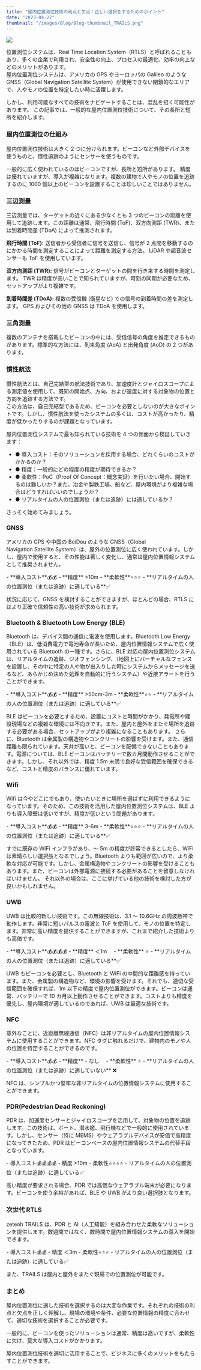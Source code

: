 ```yaml
---
title: "屋内位置測位技術の利点と欠点：正しい選択をするためのポイント"
date: "2023-04-22"
thumbnail: "/images/Blog/Blog-thumbnail_TRAILS.png"
---
```


![](/images/Blog/Blog-thumbnail_TRAILS.png)

位置測位システムは、Real Time Location System（RTLS）と呼ばれることもあり、多くの企業で利用され、安全性の向上、プロセスの最適化、効率の向上などのメリットがあります。<br />
屋内位置測位システムは、アメリカの GPS やヨーロッパの Galileo のような GNSS（Global Navigation Satellite System）が使用できない閉鎖的なエリアで、人やモノの位置を特定したい時に活躍します。

しかし、利用可能なすべての技術をナビゲートすることは、混乱を招く可能性があります。
この記事では、一般的な屋内位置測位技術について、その長所と短所を紹介します。

### 屋内位置測位の仕組み

屋内位置測位技術は大きく 2 つに分けられます。ビーコンなど外部デバイスを使うものと、慣性追跡のようにセンサーを使うものです。

一般的に広く使われているのはビーコンですが、長所と短所があります。
精度は優れていますが、導入が複雑になります。複数の建物で人やモノの位置を追跡するのに 1000 個以上のビーコンを設置することは珍しいことではありません。

### 三辺測量

三辺測量では、ターゲットの近くにある少なくとも 3 つのビーコンの距離を使用して追跡します。この距離は通常、飛行時間 (ToF)、双方向測距 (TWR)、または到着時間差 (TDoA) によって推測されます。

**飛行時間 (ToF):**
送信者から受信者に信号を送信し、信号が 2 点間を移動するのにかかる時間を測定することによって距離を測定する方法。 LiDAR や超音波センサーも ToF を使用しています。

**双方向測距 (TWR):**
信号がビーコンとターゲットの間を行き来する時間を測定します。 TWR は精度が高いことで知られていますが、時刻の同期が必要なため、セットアップがより複雑です。

**到着時間差 (TDoA):**
複数の受信機 (衛星など) での信号の到着時間の差を測定します。 GPS およびその他の GNSS は TDoA を使用します。

<ImageWithCaption
  image_url="/images/Blog/2023-0422/trilateration.png"
  long_caption="三辺測量: 少なくとも3個以上のビーコンと追跡対象物との距離を用いて追跡対象物の位置を計算します。"
  alt="三辺測量: 少なくとも3個以上のビーコンと追跡対象物との距離を用いて追跡対象物の位置を計算します。"
/>

### 三角測量

複数のアンテナを搭載したビーコンの中には、受信信号の角度を推定できるものがあります。標準的な方法には、到来角度 (AoA) と出発角度 (AoD) の 2 つがあります。

<ImageWithCaption
  image_url="/images/Blog/2023-0422/triangulation-bluetooth.png"
  long_caption="三角測量: 2個以上のビーコンを使って、ターゲットの位置を特定することができます。Bluetooth機器は、アンテナの配列により、信号の受信角度を推定しています。"
  alt="三角測量: 2個以上のビーコンを使って、ターゲットの位置を特定することができます。Bluetooth機器は、アンテナの配列により、信号の受信角度を推定しています。"
/>

### 慣性航法

慣性航法とは、自己完結型の航法技術であり、加速度計とジャイロスコープによる測定値を使用して、既知の開始点、方向、および速度に対する対象物の位置と方向を追跡する方法です。<br />
この方法は、自己完結型であるため、ビーコンを必要としないのが大きなポイントです。しかし、慣性航法を使ったシステムの多くは、コストが高かったり、精度が低かったりするのが課題となっています。

屋内位置測位システムで最も知られている技術を 4 つの側面から検証していきます：<br />

- ● 導入コスト：そのソリューションを採用する場合、どれくらいのコストがかかるのか？
- ● 精度：一般的にどの程度の精度が期待できるか？
- ● 柔軟性：PoC（Proof Of Concept：概念実証）を行いたい場合、開始するのは難しいか？また、冶金や製鉄工場、船など、屋内環境がより複雑な場合はどうすればいいのでしょうか？
- ● リアルタイムの人の位置測位（または追跡）には適しているか？

さっそく始めてみましょう。

### GNSS

アメリカの GPS や中国の BeiDou のような GNSS（Global Navigation Satellite System）は、屋外の位置測位に広く使われています。しかし、屋内で使用すると、その性能は著しく変化し、通常は屋内位置情報システムとして推奨されません。

<Callout>
  - **導入コスト**💰💰 - **精度** >10m - **柔軟性**⭐⭐⭐ -
  **リアルタイムの人の位置測位（または追跡）に適している**✅
</Callout>

状況に応じて、GNSS を検討することができますが、ほとんどの場合、RTLS にはより正確で信頼性の高い技術が求められます。

### Bluetooth & Bluetooth Low Energy (BLE)

Bluetooth は、デバイス間の通信に電波を使用します。Bluetooth Low Energy（BLE）は、低消費電力で電池寿命が長いため、屋内位置情報システムで広く使用されている Bluetooth の一種です。さらに、BLE 対応の屋内位置測位システムは、リアルタイムの追跡、ジオフェンシング、（地図上にバーチャルなフェンスを設置し、その中に特定の人や物が出入りした時にシステムからメッセージを送るなど、あらかじめ決めた処理を自動的に行うシステム）や近接アラートを行うことができます。

<Callout>
  - **導入コスト**💰💰 - **精度** >50cm-3m - **柔軟性**⭐⭐ -
  **リアルタイムの人の位置測位（または追跡）に適している**✅
</Callout>

BLE はビーコンを必要とするため、設置にコストと時間がかかり、発電所や建設現場などの複雑な環境には不向きです。また、屋内と屋外をまたぐ場所を追跡する必要がある場合、セットアップがより複雑になることもあります。
さらに、Bluetooth は金属製の構造物やコンクリートの影響を受けます。また、通信距離も限られています。天井が高いと、ビーコンを配備できないこともあります。電源については、BLE ビーコンはバッテリーで数カ月間動作させることができます。しかし、それ以外では、精度 1.5m 未満で良好な受信範囲を確保できるなど、コストと精度のバランスに優れています。

### Wifi

Wifi は今やどこにでもあり、使いたいときに場所を選ばずに利用できるようになっています。そのため、この技術を活用した屋内位置測位システムは、BLE よりも導入障壁は低いですが、精度が低いという問題があります。

<Callout>
  - **導入コスト**💰💰 - **精度** 3-6m - **柔軟性**⭐⭐⭐ -
  **リアルタイムの人の位置測位（または追跡）に適している**✅
</Callout>

すでに既存の WiFi インフラがあり、～ 5m の精度が許容できるとしたら、WiFi は素晴らしい選択肢となるでしょう。Bluetooth よりも範囲が広いので、より柔軟な対応が可能です。しかし、金属構造物やコンクリートの影響を受けることもあります。また、ビーコンは外部電源に接続する必要があることを留意しなければいけません。
それ以外の場合は、ここに挙げている他の技術を検討した方が良いかもしれません。

### UWB

UWB は比較的新しい技術です。この無線技術は、3.1 ～ 10.6GHz の周波数帯で動作します。非常に短いパルスの電波と ToF を使用して、モノの位置を特定します。非常に高い精度を提供することができますが、これまで紹介した技術よりも高価です。

<Callout>
  - **導入コスト**💰💰💰💰 - **精度** ＜1m　 - **柔軟性** ⭐ -
  **リアルタイムの人の位置測位（または追跡）に適している**✅
</Callout>

UWB もビーコンを必要とし、Bluetooth と WiFi の中間的な距離感を持っています。また、金属製の構造物など、環境の影響を受けます。それでも、適切な受信範囲を確保すれば、1m 以下の精度で屋内位置測位ができます。ビーコンは通常、バッテリーで 10 カ月以上動作させることができます。コストよりも精度を優先し、屋内環境が適しているのであれば、UWB は最適な技術です。

### NFC

意外なことに、近距離無線通信（NFC）は非リアルタイムの屋内位置情報システムに使用することができます。NFC タグに触れるだけで、建物内のモノや人の位置を特定することができるのです。

<Callout>
  - **導入コスト**💰💰 - **精度** - なし　 - **柔軟性** ⭐ -
  **リアルタイムの人の位置測位（または追跡）に適していない** ❌
</Callout>

NFC は、シンプルかつ堅牢な非リアルタイムの位置情報システムに使用することができます。

### PDR(**Pedestrian** Dead Reckoning)

PDR は、加速度センサーとジャイロスコープを活用して、対象物の位置を追跡します。この技術は、ボート、潜水艦、飛行機などで一般的に使用されています。しかし、センサー（特に MEMS）やウェアラブルデバイスが安価で高精度になってきたため、PDR はビーコンベースの屋内位置情報システムの代替手段となっています。

<Callout>
  - 導入コスト💰💰💰💰 - 精度 >10m - 柔軟性⭐⭐⭐⭐ -
  リアルタイムの人の位置測位（または追跡）に適している✅
</Callout>

高い精度が要求される場合、PDR では高価なウェアラブル端末が必要になります。ビーコンを使う余裕があれば、BLE や UWB がより良い選択肢となります。

### 次世代 RTLS

zeteoh TRAILS は、PDR と AI（人工知能）を組み合わせた柔軟なソリューションを提供します。数週間ではなく、数時間で屋内位置情報システムの導入を開始できます。

<Callout>
  - 導入コスト💰💰 - 精度 ＜3m - 柔軟性⭐⭐⭐ -
  リアルタイムの人の位置測位（または追跡）に適している✅
</Callout>

また、TRAILS は屋内と屋外をまたぐ現場での位置測位が可能です。

<BlogCta />

### まとめ

屋内位置測位に適した技術を選択するのは大変な作業です。それぞれの技術の利点と欠点を正しく理解し、現場の環境や条件、必要な位置情報の精度に合わせて、適切な技術を選択することが必要です。

一般的に、ビーコンを使ったソリューションは通常、精度は高いですが、柔軟性に欠け、莫大な導入コストがかかります。

屋内位置測位技術を適切に活用することで、ビジネスに多くのメリットをもたらすことができます。
